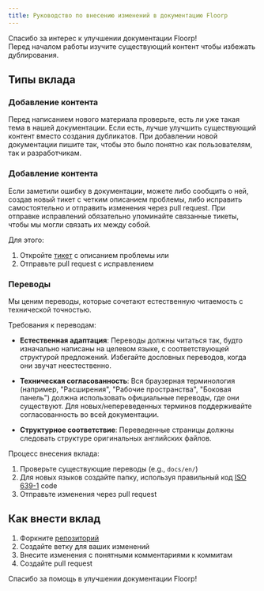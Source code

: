 ```yaml
---
title: Руководство по внесению изменений в документацию Floorp
---
```


Спасибо за интерес к улучшении документации Floorp!   
Перед началом работы изучите существующий контент чтобы избежать дублирования.

## Типы вклада

### Добавление контента
Перед написанием нового материала проверьте, есть ли уже такая тема в нашей документации. Если есть, лучше улучшить существующий контент вместо создания дубликатов.
При добавлении новой документации пишите так, чтобы это было понятно как пользователям, так и разработчикам.

### Добавление контента
Если заметили ошибку в документации, можете либо сообщить о ней, создав новый тикет с четким описанием проблемы, либо исправить самостоятельно и отправить изменения через pull request.
При отправке исправлений обязательно упоминайте связанные тикеты, чтобы мы могли связать их между собой.

Для этого:
1. Откройте [тикет](https://github.com/Floorp-Projects/floorp-docs-neo/issues/new/choose) с описанием проблемы или
2. Отправьте pull request с исправлением

### Переводы
Мы ценим переводы, которые сочетают естественную читаемость с технической точностью.

Требования к переводам:

- **Естественная адаптация**: Переводы должны читаться так, будто изначально написаны на целевом языке, с соответствующей структурой предложений. Избегайте дословных переводов, когда они звучат неестественно.  


- **Техническая согласованность**: Вся браузерная терминология (например, "Расширения", "Рабочие пространства", "Боковая панель") должна использовать официальные переводы, где они существуют. Для новых/непереведенных терминов поддерживайте согласованность во всей документации.


- **Структурное соответствие**: Переведенные страницы должны следовать структуре оригинальных английских файлов.

Процесс внесения вклада:

1. Проверьте существующие переводы (e.g., `docs/en/`)
2. Для новых языков создайте папку, используя правильный код [ISO 639-1](https://ru.wikipedia.org/wiki/%D0%A1%D0%BF%D0%B8%D1%81%D0%BE%D0%BA_%D0%BA%D0%BE%D0%B4%D0%BE%D0%B2_ISO_639-1) code
3. Отправьте изменения через pull request

## Как внести вклад

1. Форкните [репозиторий](https://github.com/Floorp-Projects/floorp-docs-neo/fork)
2. Создайте ветку для ваших изменений
3. Внесите изменения с понятными комментариями к коммитам
4. Создайте pull request

Спасибо за помощь в улучшении документации Floorp!